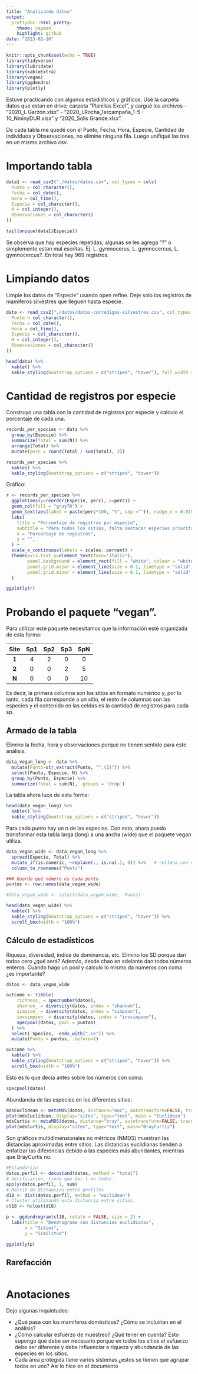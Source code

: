 ```yaml
---
title: "Analizando datos"
output:
  prettydoc::html_pretty:
    theme: cayman
    highlight: github
date: "2023-02-16"
---
```


```r
knitr::opts_chunk$set(echo = TRUE)
library(tidyverse)
library(lubridate)
library(kableExtra)
library(vegan)
library(ggdendro)
library(plotly)
```

Estuve practicando con algunos estadísticos y gráficos. Usé la carpeta datos que estan en drive; carpeta "Planillas Excel", y cargué los archivos 
- "2020_L Garzón.xlsx"
- "2020_LRocha_1ercampaña_1-5
- 10_NminyDUR.xlsx" y "2020_Solis Grande.xlsx".

De cada tabla me quedé con el Punto, Fecha, Hora, Especie, Cantidad de individuos y Observaciones, no elimine ninguna fila. Luego unifiqué las tres en un mismo archivo csv.

# Importando tabla

```r
data1 <- read_csv2("./datos/datos.csv", col_types = cols(
  Punto = col_character(),
  Fecha = col_date(),
  Hora = col_time(),
  Especie = col_character(),
  N = col_integer(),
  Observaciones = col_character()
))
```

```r
tail(unique(data1$Especie))
```

Se observa que hay especies repetidas, algunas se les agrega "?" o simplemente estan mal escritas. Ej. L. gymnocerus, L. gymnocercus, L. gymnocercus?. En total hay 969 registros.

# Limpiando datos
Limpie los datos de "Especie" usando open refine. Deje solo los registros de mamiferos silvestres que lleguen hasta especie.

```r
data <- read_csv2("./datos/datos-corredigos-silvestres.csv", col_types = cols( 
  Punto = col_character(),
  Fecha = col_date(),
  Hora = col_time(),
  Especie = col_character(),
  N = col_integer(),
  Observaciones = col_character()
))
```


```r
head(data) %>% 
  kable() %>%
  kable_styling(bootstrap_options = c("striped", "hover"), full_width = F)
```

# Cantidad de registros por especie
Construyo una tabla con la cantidad de registros por especie y calculo el porcentaje de cada una.
```r
records_per_species <- data %>%
  group_by(Especie) %>% 
  summarize(Total = sum(N)) %>%
  arrange(Total) %>% 
  mutate(perc = round(Total / sum(Total), 3))
```

```r
records_per_species %>% 
  kable() %>%
  kable_styling(bootstrap_options = c("striped", "hover"))
```

Gráfico:
```r
r <- records_per_species %>% 
  ggplot(aes(y=reorder(Especie, perc), x=perc)) +
  geom_col(fill = "gray70") +
  geom_text(aes(label = paste(perc*100, "%", sep ="")), nudge_x = 0.015, size=3.2) +
  labs(
    title = "Porcentaje de registros por especie",
    subtitle = "Para todos los sitios, falta destacar especies prioritarias o estados de conservaci0n",
    x = "Porcentaje de registros",
    y = "",
  ) +
  scale_x_continuous(labels = scales::percent) +
  theme(axis.text.y=element_text(face="italic"),
        panel.background = element_rect(fill = "white", colour = "white", size = 0.5, linetype = "solid"),
        panel.grid.major = element_line(size = 0.1, linetype = 'solid', colour = "#f2f2f2"),
        panel.grid.minor = element_line(size = 0.1, linetype = 'solid', colour = "#f2f2f2")
  )

ggplotly(r)

```

# Probando el paquete "vegan".

Para utilizar este paquete necesitamos que la información esté organizada de esta forma:

| **Site** | **Sp1** | **Sp2** | **Sp3** | **SpN** |
|:--------:|:-------:|:-------:|:-------:|:-------:|
|   **1**  |    4    |    2    |    0    |    0    |
|   **2**  |    0    |    0    |    2    |    5    |
|   **N**  |    0    |    0    |    0    |    10   |

Es decir, la primera columna son los sitios en formato numérico y, por lo tanto, cada fila corresponde a un sitio, el resto de columnas son las especies y el contenido en las celdas es la cantidad de registros para cada sp.

## Armado de la tabla

Elimino la fecha, hora y observaciones porque no tienen sentido para este análisis.

```r
data_vegan_long <- data %>%
  mutate(Punto=str_extract(Punto, "^.{2}")) %>%
  select(Punto, Especie, N) %>% 
  group_by(Punto, Especie) %>% 
  summarize(Total = sum(N), .groups = 'drop')
```

La tabla ahora luce de esta forma:

```r
head(data_vegan_long) %>% 
  kable() %>%
  kable_styling(bootstrap_options = c("striped", "hover"))
```

Para cada punto hay un n de las especies. Con esto, ahora puedo transformar esta tabla larga (long) a una ancha (wide) que el paquete vegan utiliza.
```r
data_vegan_wide <- data_vegan_long %>% 
  spread(Especie, Total) %>% 
  mutate_if(is.numeric, ~replace(., is.na(.), 0)) %>%   # rellena con ceros los NA's
  column_to_rownames("Punto")

### Guardo qué número es cada punto
puntos <- row.names(data_vegan_wide)

#data_vegan_wide <- select(data_vegan_wide, -Punto)
```

```r
head(data_vegan_wide) %>% 
  kable() %>%
  kable_styling(bootstrap_options = c("striped", "hover")) %>% 
  scroll_box(width = "100%")
```

## Cálculo de estadísticos

Riqueza, diversidad, índice de dominancia, etc. Elimino los SD porque dan todos cero ¿qué será? Además, desde chao en adelante dan todos números enteros. Cuando hago un pool y calculo lo mismo da números con coma ¿es importante?
```r
datos <- data_vegan_wide

outcome <- tibble(
    richness_ = specnumber(datos),
    shannon_ = diversity(datos, index = "shannon"),
    simpson_ = diversity(datos, index = "simpson"),
    invsimpson_ = diversity(datos, index = "invsimpson"),
    specpool(datos, pool = puntos)
  ) %>% 
  select(-Species, -ends_with(".se")) %>%
  mutate(Punto = puntos, .before=1)
```

```r
outcome %>% 
  kable() %>%
  kable_styling(bootstrap_options = c("striped", "hover")) %>% 
  scroll_box(width = "100%")
```

Esto es lo que decía antes sobre los números con coma:


```r
specpool(datos)
```
Abundancia de las especies en los diferentes sitios:

```r
mdsEuclidean <- metaMDS(datos, distance="euc", autotransform=FALSE, trace=0)
plot(mdsEuclidean, display="sites", type="text", main = "Euclidean")
mdsCurtis <- metaMDS(datos, distance="bray", autotransform=FALSE, trace=0)
plot(mdsCurtis, display="sites", type="text", main="BrayCurtis")

```

Son gráficos multidimensionales no métricos (NMDS) muestran las distancias aproximadas entre sitios. Las distancias euclidianas tienden a enfatizar las diferencias debido a las especies más abundantes, mientras que BrayCurtis no.

```r
#Estandariza
datos.perfil <- decostand(datos, method = "total")
# Verificación, tiene que dar 1 en todos.
apply(datos.perfil, 1, sum)
# Matriz de distancias entre perfiles
d18 <- dist(datos.perfil, method = "euclidean")
# Cluster utilizando esta distancia entre sitios.
cl18 <- hclust(d18)

p <- ggdendrogram(cl18, rotate = FALSE, size = 2) +
  labs(title = "Dendrograma con distancias euclidianas",
       x = "Sitios",
       y = "Similitud")

ggplotly(p)

```

## Rarefacción

```r

```

# Anotaciones
Dejo algunas inquietudes:

- ¿Qué pasa con los mamíferos domésticos? ¿Cómo se incluirían en el análisis?
- ¿Cómo calcular esfuerzo de muestreo? ¿Qué tener en cuenta? Esto supongo que debe ser necesario porque en todos los sitios el esfuerzo debe ser diferente y debe influenciar a riqueza y abundancia de las especies en los sitios.
- Cada área protegida tiene varios sistemas ¿estos se tienen que agrupar todos en uno? Así lo hice en el documento